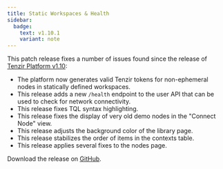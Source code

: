 ```yaml
---
title: Static Workspaces & Health
sidebar:
  badge:
    text: v1.10.1
    variant: note
---
```


This patch release fixes a number of issues found since the release of [Tenzir
Platform v1.10](https://github.com/tenzir/platform/releases/tag/v1.10.0):

- The platform now generates valid Tenzir tokens for non-ephemeral nodes in
  statically defined workspaces.
- This release adds a new `/health` endpoint to the user API that can be used
  to check for network connectivity.
- This release fixes TQL syntax highlighting.
- This release fixes the display of very old demo nodes in the \"Connect
  Node\" view.
- This release adjusts the background color of the library page.
- This release stabilizes the order of items in the contexts table.
- This release applies several fixes to the nodes page.

Download the release on [GitHub](https://github.com/tenzir/platform/releases/tag/v1.10.1).
